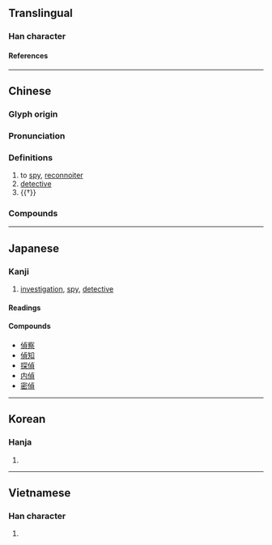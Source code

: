 {{also|侦}}
{{character info}}
==Translingual==

===Han character===
{{Han char|rn=9|rad=人|as=09|sn=11|four=21286|canj=OYBC|ids=⿰亻貞}}

====References====
{{Han ref|kx=0111.350|dkj=00898|dj=0238.080|hdz=10189.010|uh=5075}}

----

==Chinese==
{{zh-forms|s=侦}}

===Glyph origin===
{{Han etym}}

===Pronunciation===
{{zh-pron
|m=zhēn,zhēng
|c=zing1
|mn=qz,tw,xm,zz:cheng
|mc=y
|oc=y
|ma=
|cat=v,n
}}

===Definitions===
{{zh-hanzi}}

# to [[spy]], [[reconnoiter]]
# [[detective]]
# {{†}} {{zh-alt-form|貞|divination}}

===Compounds===
{{zh-der|偵聽|偵訊筆錄|偵探小說|偵錯|偵緝|偵查終結|偵察機|偵防|偵望|偵察|偵察兵|偵測|偵探|偵訊|偵辦|偵破|偵察衛星|偵伺|偵騎|偵緝隊|偵查|海上偵察}}

----

==Japanese==

===Kanji===
{{ja-kanji|grade=c|rs=人09}}

# [[investigation]], [[spy]], [[detective]]

====Readings====
{{ja-readings
|goon=ちょう
|kanon=てい
|kun=うかが-う
}}

====Compounds====
* [[偵察]]
* [[偵知]]
* [[探偵]]
* [[内偵]]
* [[密偵]]

----

==Korean==

===Hanja===
{{ko-hanja|정}}

# {{rfdef|ko|sort=人09}}

----

==Vietnamese==

===Han character===
{{vi-readings|reading=[[trinh]], [[rình]], [[triệng]]|rs=人09}}

# {{rfdef|vi}}